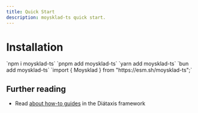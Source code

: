 ```yaml
---
title: Quick Start
description: moysklad-ts quick start.
---
```



# Installation
<Tabs>
	<TabItem label="npm">`npm i moysklad-ts`</TabItem>
	<TabItem label="pnpm">`pnpm add moysklad-ts`</TabItem>
	<TabItem label="Yarn">`yarn add moysklad-ts`</TabItem>
	<TabItem label="bun">`bun add moysklad-ts`</TabItem>
	<TabItem label="Deno">`import { Moysklad } from "https://esm.sh/moysklad-ts";`</TabItem>
</Tabs>

## Further reading

- Read [about how-to guides](https://diataxis.fr/how-to-guides/) in the Diátaxis framework
